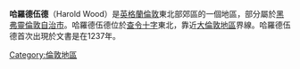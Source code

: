 {{infobox UK place
|country                  = 英格蘭
|region                   = 倫敦
|official_name            = Harold Wood
|latitude                 = 51.5920
|longitude                = 0.2313
|os_grid_reference        = TQ545905
|london_borough           = Havering
|post_town                =  ROMFORD
|postcode_area            = RM
|postcode_district        = RM3
|dial_code                = [[01708|01708]]
|constituency_westminster = [[霍恩徹奇和阿普敏斯特_(英國國會選區)|霍恩徹奇和阿普敏斯特]]
|static_image_name        =        
|static_image_caption     =     
|population               = 
|population_ref           =
|charingX_distance_mi     = 16.5
|charingX_direction       = WNW
}}
'''哈羅德伍德'''（Harold Wood）是[[英格蘭|英格蘭]][[倫敦|倫敦]]東北部郊區的一個地區，部分屬於[[黑弗靈倫敦自治市|黑弗靈倫敦自治市]]。哈羅德伍德位於[[查令十字|查令十字]]東北{{convert|16.5|mi|km|1}}，靠近[[大倫敦地區|大倫敦地區]]界線。哈羅德伍德首次出現於文書是在1237年。

{{倫敦地區}}

[[Category:倫敦地區|Category:倫敦地區]]